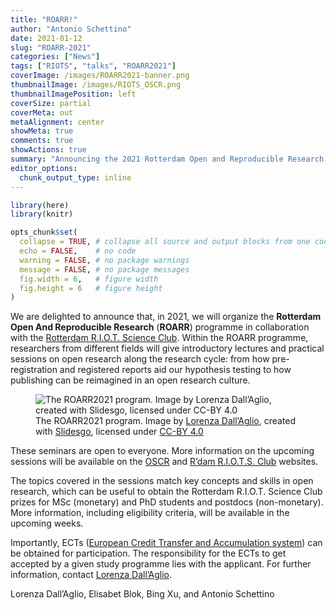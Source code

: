 ```yaml
---
title: "ROARR!"
author: "Antonio Schettino"
date: 2021-01-12
slug: "ROARR-2021"
categories: ["News"]
tags: ["RIOTS", "talks", "ROARR2021"]
coverImage: /images/ROARR2021-banner.png
thumbnailImage: /images/RIOTS_OSCR.png
thumbnailImagePosition: left
coverSize: partial
coverMeta: out
metaAlignment: center
showMeta: true
comments: true
showActions: true
summary: "Announcing the 2021 Rotterdam Open and Reproducible Research (ROARR) programme."
editor_options: 
  chunk_output_type: inline
---
```


```r

library(here)
library(knitr)

opts_chunk$set(
  collapse = TRUE, # collapse all source and output blocks from one code chunk into a single block
  echo = FALSE,    # no code
  warning = FALSE, # no package warnings
  message = FALSE, # no package messages
  fig.width = 6,   # figure width
  fig.height = 6   # figure height
)

```

We are delighted to announce that, in 2021, we will organize the **Rotterdam Open And Reproducible Research** (**ROARR**) programme in collaboration with the [Rotterdam R.I.O.T. Science Club](https://www.riotsciencenl.com/). Within the ROARR programme, researchers from different fields will give introductory lectures and practical sessions on open research along the research cycle: from how pre-registration and registered reports aid our hypothesis testing to how publishing can be reimagined in an open research culture.

![The ROARR2021 program. Image by [Lorenza Dall'Aglio](https://www.openscience-rotterdam.com/2020/02/dallaglio/), created with [Slidesgo](https://slidesgo.com/), licensed under [CC-BY 4.0](https://creativecommons.org/licenses/by/4.0/)](/images/ROARR2021-program.png)

These seminars are open to everyone. More information on the upcoming sessions will be available on the [OSCR](https://www.openscience-rotterdam.com/) and [R'dam R.I.O.T.S. Club](https://www.riotsciencenl.com/) websites.

The topics covered in the sessions match key concepts and skills in open research, which can be useful to obtain the Rotterdam R.I.O.T. Science Club prizes for MSc (monetary) and PhD students and postdocs (non-monetary). More information, including eligibility criteria, will be available in the upcoming weeks.

Importantly, ECTs ([European Credit Transfer and Accumulation system]((https://en.wikipedia.org/wiki/European_Credit_Transfer_and_Accumulation_System))) can be obtained for participation. The responsibility for the ECTs to get accepted by a given study programme lies with the applicant. For further information, contact [Lorenza Dall’Aglio](mailto:l.dallaglio@erasmusmc.nl).

Lorenza Dall'Aglio, Elisabet Blok, Bing Xu, and Antonio Schettino



